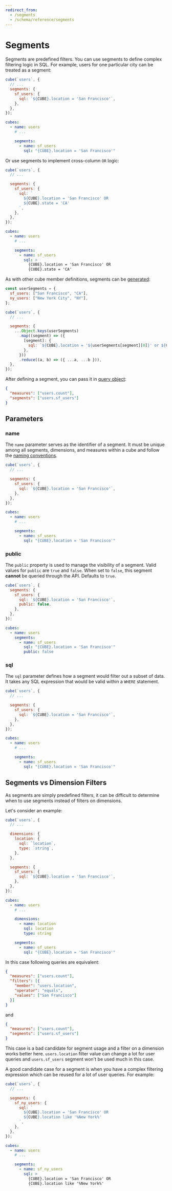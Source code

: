 ```yaml
---
redirect_from:
  - /segments
  - /schema/reference/segments
---
```


# Segments
Segments are predefined filters. You can use segments to define complex
filtering logic in SQL. For example, users for one particular city can be
treated as a segment:

<CodeTabs>

```javascript
cube(`users`, {
  // ...
  segments: {
    sf_users: {
      sql: `${CUBE}.location = 'San Francisco'`,
    },
  },
});
```

```yaml
cubes:
  - name: users
    # ...

    segments:
      - name: sf_users
        sql: "{CUBE}.location = 'San Francisco'"
```

</CodeTabs>

Or use segments to implement cross-column `OR` logic:

<CodeTabs>

```javascript
cube(`users`, {
  // ...

  segments: {
    sf_users: {
      sql: `
        ${CUBE}.location = 'San Francisco' OR
        ${CUBE}.state = 'CA'
      `,
    },
  },
});
```

```yaml
cubes:
  - name: users
    # ...

    segments:
      - name: sf_users
        sql: >
          {CUBE}.location = 'San Francisco' OR
          {CUBE}.state = 'CA'
```

</CodeTabs>

As with other cube member definitions, segments can be
[generated][ref-schema-gen]:

```javascript
const userSegments = {
  sf_users: ["San Francisco", "CA"],
  ny_users: ["New York City", "NY"],
};

cube(`users`, {
  // ...

  segments: {
    ...Object.keys(userSegments)
      .map((segment) => ({
        [segment]: {
          sql: `${CUBE}.location = '${userSegments[segment][0]}' or ${CUBE}.state = '${userSegments[segment][1]}'`,
        },
      }))
      .reduce((a, b) => ({ ...a, ...b })),
  },
});
```

After defining a segment, you can pass it in [query object][ref-backend-query]:

```json
{
  "measures": ["users.count"],
  "segments": ["users.sf_users"]
}
```

## Parameters

###  name

The `name` parameter serves as the identifier of a segment. It must be unique
among all segments, dimensions, and measures within a cube and follow the
[naming conventions][ref-naming].

<CodeTabs>

```javascript
cube(`users`, {
  // ...

  segments: {
    sf_users: {
      sql: `${CUBE}.location = 'San Francisco'`,
    },
  },
});
```

```yaml
cubes:
  - name: users
    # ...

    segments:
      - name: sf_users
        sql: "{CUBE}.location = 'San Francisco'"
```

</CodeTabs>

###  public

The `public` property is used to manage the visibility of a segment. Valid
values for `public` are `true` and `false`. When set to `false`, this segment
**cannot** be queried through the API. Defaults to `true`.

<CodeTabs>

```javascript
cube(`users`, {
  segments: {
    sf_users: {
      sql: `${CUBE}.location = 'San Francisco'`,
      public: false,
    },
  },
});
```

```yaml
cubes:
  - name: users
    segments:
      - name: sf_users
        sql: "{CUBE}.location = 'San Francisco'"
        public: false
```

</CodeTabs>

###  sql

The `sql` parameter defines how a segment would filter out a subset of data. It
takes any SQL expression that would be valid within a `WHERE` statement.

<CodeTabs>

```javascript
cube(`users`, {
  // ...

  segments: {
    sf_users: {
      sql: `${CUBE}.location = 'San Francisco'`,
    },
  },
});
```

```yaml
cubes:
  - name: users
    # ...

    segments:
      - name: sf_users
        sql: "{CUBE}.location = 'San Francisco'"
```

</CodeTabs>

## Segments vs Dimension Filters

As segments are simply predefined filters, it can be difficult to determine when
to use segments instead of filters on dimensions.

Let's consider an example:

<CodeTabs>

```javascript
cube(`users`, {
  // ...

  dimensions: {
    location: {
      sql: `location`,
      type: `string`,
    },
  },

  segments: {
    sf_users: {
      sql: `${CUBE}.location = 'San Francisco'`,
    },
  },
});
```

```yaml
cubes:
  - name: users
    # ...

    dimensions:
      - name: location
        sql: location
        type: string

    segments:
      - name: sf_users
        sql: "{CUBE}.location = 'San Francisco'"
```

</CodeTabs>

In this case following queries are equivalent:

```json
{
  "measures": ["users.count"],
  "filters": [{
    "member": "users.location",
    "operator": "equals",
    "values": ["San Francisco"]
  }]
}
```

and

```json
{
  "measures": ["users.count"],
  "segments": ["users.sf_users"]
}
```

This case is a bad candidate for segment usage and a filter on a dimension works better
here. `users.location` filter value can change a lot for user queries and
`users.sf_users` segment won't be used much in this case.

A good candidate case for a segment is when you have a complex filtering
expression which can be reused for a lot of user queries. For example:

<CodeTabs>

```javascript
cube(`users`, {
  // ...

  segments: {
    sf_ny_users: {
      sql: `
        ${CUBE}.location = 'San Francisco' OR
        ${CUBE}.location like '%New York%'
      `,
    },
  },
});
```

```yaml
cubes:
  - name: users
    # ...

    segments:
      - name: sf_ny_users
        sql: >
          {CUBE}.location = 'San Francisco' OR
          {CUBE}.location like '%New York%'
```

</CodeTabs>

[ref-backend-query]: /query-format
[ref-schema-gen]: /recipes/schema-generation
[ref-naming]: /data-modeling/syntax#naming
